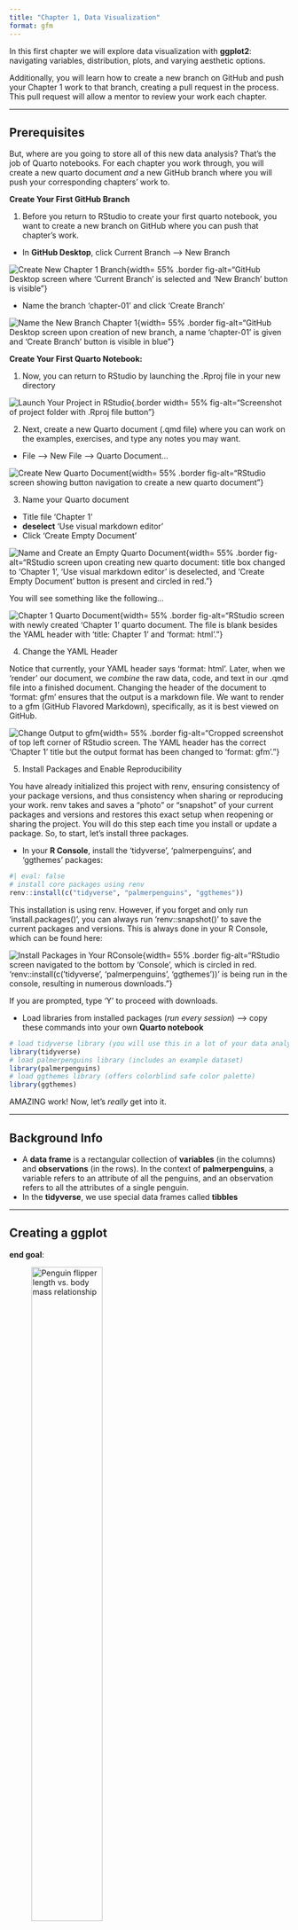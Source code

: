 ```yaml
---
title: "Chapter 1, Data Visualization"
format: gfm
---
```


In this first chapter we will explore data visualization with **ggplot2**: navigating variables, distribution, plots, and varying aesthetic options.

Additionally, you will learn how to create a new branch on GitHub and push your Chapter 1 work to that branch, creating a pull request in the process.
This pull request will allow a mentor to review your work each chapter.

------------------------------------------------------------------------

## Prerequisites

But, where are you going to store all of this new data analysis?
That's the job of Quarto notebooks.
For each chapter you work through, you will create a new quarto document *and* a new GitHub branch where you will push your corresponding chapters' work to.

**Create Your First GitHub Branch**

1. Before you return to RStudio to create your first quarto notebook, you want to create a new branch on GitHub where you can push that chapter's work.

- In **GitHub Desktop**, click Current Branch --\> New Branch

![Create New Chapter 1 Branch](Images/create_new_ch_1_branch.png){width= 55% .border
fig-alt="GitHub Desktop screen where 'Current Branch' is selected and 'New Branch' button is visible"}

- Name the branch 'chapter-01' and click 'Create Branch'

![Name the New Branch Chapter 1](Images/name_new_branch_ch_1.png){width= 55% .border
fig-alt="GitHub Desktop screen upon creation of new branch, a name 'chapter-01' is given and 'Create Branch' button is visible in blue"}

**Create Your First Quarto Notebook:**

1. Now, you can return to RStudio by launching the .Rproj file in your new directory

![Launch Your Project in RStudio](Images/launch_new_project.png){.border width= 55% 
fig-alt="Screenshot of project folder with .Rproj file button"}

2. Next, create a new Quarto document (.qmd file) where you can work on the examples, exercises, and type any notes you may want.

- File --\> New File --\> Quarto Document...

![Create New Quarto Document](Images/create_new_quarto_file.png){width= 55% .border
fig-alt="RStudio screen showing button navigation to create a new quarto document"}

3. Name your Quarto document

- Title file 'Chapter 1'
- **deselect** 'Use visual markdown editor'
- Click 'Create Empty Document'

![Name and Create an Empty Quarto Document](Images/name_new_quarto_file.png){width= 55% .border
fig-alt="RStudio screen upon creating new quarto document: title box changed to 'Chapter 1', 'Use visual markdown editor' is deselected, and 'Create Empty Document' button is present and circled in red."}

You will see something like the following...

![Chapter 1 Quarto Document](Images/ch_1_quarto_file.png){width= 55% .border
fig-alt="RStudio screen with newly created 'Chapter 1' quarto document. The file is blank besides the YAML header with 'title: Chapter 1' and 'format: html'."}

4. Change the YAML Header

Notice that currently, your YAML header says 'format: html'. 
Later, when we 'render' our document, we *combine* the raw data, code, and text in our .qmd file into a finished document.
Changing the header of the document to 'format: gfm' ensures that the output is a markdown file.
We want to render to a gfm (GitHub Flavored Markdown), specifically, as it is best viewed on GitHub.

![Change Output to gfm](Images/change_yaml_header.png){width= 55% .border
fig-alt="Cropped screenshot of top left corner of RStudio screen. The YAML header has the correct 'Chapter 1' title but the output format has been changed to 'format: gfm'."}

5. Install Packages and Enable Reproducibility

You have already initialized this project with renv, ensuring consistency of your package versions, and thus consistency when sharing or reproducing your work.
renv takes and saves a "photo" or "snapshot" of your current packages and versions and restores this exact setup when reopening or sharing the project.
You will do this step each time you install or update a package.
So, to start, let's install three packages.

- In your **R Console**, install the 'tidyverse', 'palmerpenguins', and 'ggthemes' packages:

```r
#| eval: false
# install core packages using renv
renv::install(c("tidyverse", "palmerpenguins", "ggthemes"))
```

This installation is using renv.
However, if you forget and only run 'install.packages()', you can always run 'renv::snapshot()' to save the current packages and versions.
This is always done in your R Console, which can be found here:

![Install Packages in Your RConsole](Images/install_packages_in_console.png){width= 55% .border
fig-alt="RStudio screen navigated to the bottom by 'Console', which is circled in red. 'renv::install(c('tidyverse', 'palmerpenguins', 'ggthemes'))' is being run in the console, resulting in numerous downloads."}

If you are prompted, type 'Y' to proceed with downloads.

- Load libraries from installed packages (*run every session*) --\> copy these commands into your own **Quarto notebook**

```r
# load tidyverse library (you will use this in a lot of your data analysis!)
library(tidyverse)
# load palmerpenguins library (includes an example dataset)
library(palmerpenguins)
# load ggthemes library (offers colorblind safe color palette)
library(ggthemes)
```

AMAZING work! Now, let's *really* get into it.

------------------------------------------------------------------------

## Background Info

-   A **data frame** is a rectangular collection of **variables** (in the columns) and **observations** (in the rows).
In the context of **palmerpenguins**, a variable refers to an attribute of all the penguins, and an observation refers to all the attributes of a single penguin.
-   In the **tidyverse**, we use special data frames called **tibbles**

------------------------------------------------------------------------

## Creating a ggplot

**end goal**:

![Penguin flipper length vs. body mass relationship](Images/penguin_flipper_to_mass_ggplot2.png){#fig-penguins .border width="55%" fig-alt="Scatterplot showing positive correlation between penguin flipper length and body mass across three species" fig-align="center"}

**To begin**: Create a plot with the function ggplot(), which you will add **layers** to using different **arguments**.
The first argument of ggplot() is the dataset to be used in the graph: ggplot(data = penguins) creates an empty graph that is primed to display the penguins dataset.

```r
#| eval: false
ggplot(data = penguins)
```

Now we can tell ggplot() how we want to visualize our penguins data.
Our next argument is mapping, where we define how the variables in our dataset are mapped to visual properties (ie **aesthetics**) of the plot.
The mapping argument is always defined in the aes() function, and the x and y arguments of aes() specify which variables to map to the x and y axes.
Let's map flipper length to the x axis and body mass to the y axis.
(*as you type in variable names, you might notice them populate... select the correct name and press tab to autofill*)

```r
#| eval: false
ggplot(
  data = penguins,
  mapping = aes(x = flipper_length_mm, y = body_mass_g)
)
```

But how will our data be displayed in this now structured graph?
First, we need to define a **geom**: a geometrical object that a plot uses to represent data.
For example, bar charts use bar geoms with geom_bar(), line charts can be displayed with line geoms using geom_line(), and boxplots with geom_boxplot().
Let's create a scatterplot using a point geom with geom_point():

```r
#| eval: false
ggplot(
  data = penguins,
  mapping = aes(x = flipper_length_mm, y = body_mass_g)
) +
  geom_point()
```

You may have noticed the warning message "Warning: Removed 2 rows containing missing values or values outside the scale range (\`geom_point())".
We see this message because there are two penguins in our dataset with missing **values**.
This is important and may lead to common issues we will explore later; but for now we will suppress this warning so it isn't printed alongside every plot we make.

We can start to gather conclusions from our positively correlated scatterplot we have now created, but we should still be skeptical about the apparent relationship between two variables.
Are there any other variables that explain the relationship?
For example, does the relationship between flipper length and body mass differ by species?
Next, let's incorporate species into our plot.

```r
#| eval: false
ggplot(
  data = penguins,
  mapping = aes(x = flipper_length_mm, y = body_mass_g, color = species)
) +
  geom_point()
```

When a categorical variable is mapped to an aesthetic, ggplot2 will automatically assign a unique value of the aesthetic (here a unique color) to each unique level of the variable (each of the three species), a process known as **scaling**.
ggplot2 will also add a legend that explains which values correspond to which levels.

Let's add a new layer: a smooth curve to easily visualize the relationship between the two variables atop the already created scatterplot.
Since this is a new geometric object representing our data, we will add a new geom as a layer on top of our point geom: geom_smooth().
We will specify that we want to draw the line of best fit based on a linear model with method = "lm".

```r
#| eval: false
ggplot(
  data = penguins,
  mapping = aes(x = flipper_length_mm, y = body_mass_g, color = species)
) +
  geom_point() +
  geom_smooth(method = "lm")
```

WAIT! This doesn't look like our **end result** plot... think about why this may have happened.

Now let's try to match our expected ggplot which has one line of best fit.
Since we want points to be colored based on species but don’t want the lines to be separated out for them, we should specify color = species for geom_point() only.

```r
#| eval: false
ggplot(
  data = penguins,
  mapping = aes(x = flipper_length_mm, y = body_mass_g)
) +
  geom_point(mapping = aes(color = species)) +
  geom_smooth(method = "lm")
```

Since people have different color perception, let's also use different shapes to represent each species of penguin.

```r
#| eval: false
ggplot(
  data = penguins,
  mapping = aes(x = flipper_length_mm, y = body_mass_g)
) +
  geom_point(mapping = aes(color = species, shape = species)) +
  geom_smooth(method = "lm")
```

For our final touches, let's improve our labeling using the labs() function in a new layer.
Arguments within labs() include "title", "subtitle", axes "x" and "y", and legend specifications such as "color" or "shape".
Finally, we can improve our color palette to be colorblind safe with the scale_color_colorblind() function from the ggthemes package.

```r
#| eval: false
ggplot(
  data = penguins,
  mapping = aes(x = flipper_length_mm, y = body_mass_g)
) +
  geom_point(aes(color = species, shape = species)) +
  geom_smooth(method = "lm") +
  labs(
    title = "Body mass and flipper length",
    subtitle = "Dimensions for Adelie, Chinstrap, and Gentoo Penguins",
    x = "Flipper length (mm)", y = "Body mass (g)",
    color = "Species", shape = "Species"
  ) +
  scale_color_colorblind()
```

Now we have a beautifully labeled scatterplot of penguins' data that matches our **end goal**!

------------------------------------------------------------------------

## Exercises pt 1 of 3

1.  How many rows are in penguins? How many columns?

2.  What does the bill_depth_mm variable in the penguins data frame describe?
Read the help for ?penguins to find out.

3.  Make a scatterplot of bill_depth_mm vs. bill_length_mm.
That is, make a scatterplot with bill_depth_mm on the y-axis and bill_length_mm on the x-axis.
Describe the relationship between these two variables.

4.  What happens if you make a scatterplot of species vs. bill_depth_mm?
What might be a better choice of geom?

5.  Why does the following give an error and how would you fix it?

```r
#| eval: false
ggplot(data = penguins) + 
  geom_point()
```

6.  What does the na.rm argument do in geom_point()?
What is the default value of the argument?
Create a scatterplot where you successfully use this argument set to TRUE.

7.  Add the following caption to the plot you made in the previous exercise: “Data come from the palmerpenguins package.”
(**Hint:** Take a look at the documentation for labs())

8.  Recreate the following visualization.
What aesthetic should bill_depth_mm be mapped to?
And should it be mapped at the global level or at the geom level?

![Chapter 1 Exercise pt 1 Question #8 Plot](Images/Ch1_Exercise_pt1_Q8.png){#fig-penguins .border width="65%" fig-alt="Scatterplot showing positive correlation between penguin flipper length and body mass across species with varying bill depths" fig-align="center"}

9.  Run this code in your head and predict what the output will look like.
Then, run the code in R and check your predictions.

```r
#| eval: false
ggplot(
  data = penguins,
  mapping = aes(x = flipper_length_mm, y = body_mass_g, color = island)
) +
  geom_point() +
  geom_smooth(se = FALSE)
```

10. Will these two graphs look different?
Why/why not?

```r
#| eval: false
ggplot(
  data = penguins,
  mapping = aes(x = flipper_length_mm, y = body_mass_g)
) +
  geom_point() +
  geom_smooth()

ggplot() +
  geom_point(
    data = penguins,
    mapping = aes(x = flipper_length_mm, y = body_mass_g)
  ) +
  geom_smooth(
    data = penguins,
    mapping = aes(x = flipper_length_mm, y = body_mass_g)
  )
```

------------------------------------------------------------------------

## ggplot2 calls

Now that you're getting the hang of it, let's start to transition to a more concise expression of ggplot2 code.
Typically, the first one or two arguments to a function are so important that you should know them by heart.
The first two arguments to ggplot() are "data" and "mapping", which will not be supplied in the remainder of the code.

Now, instead of...

```r
#| eval: false
ggplot(
  data = penguins,
  mapping = aes(x = flipper_length_mm, y = body_mass_g)
) +
  geom_point()
```

... we can now more concisely write...

```r
#| eval: false
ggplot(penguins, aes(x = flipper_length_mm, y = body_mass_g)) + 
  geom_point()
```

Which still shows the same result... with less typing!
(**Hint**: in the future, you'll also learn about the pipe, another concise method).

------------------------------------------------------------------------

## Visualizing Distributions

How you visualize the distribution of a variable depends on the type of variable: **categorical** or **numerical**.

A variable is **categorical** if it can only take one of a small set of values.
To examine the distribution of a categorical variable, you can use a bar chart.
The height of the bars displays how many observations occurred with each x value.

```r
#| eval: false
ggplot(penguins, aes(x = species)) +
  geom_bar()
```

In bar plots of categorical variables with non-ordered levels, like the penguin species above, it’s often preferable to reorder the bars based on their frequencies.
Doing so requires transforming the variable to a factor and then reordering the levels of that factor.

```r
#| eval: false
ggplot(penguins, aes(x = fct_infreq(species))) +
  geom_bar()
```

A variable is **numerical** (or quantitative) if it can take on a wide range of numerical values, and it is sensible to add, subtract, or take averages with those values.
Numerical variables can be continuous or discrete.

One commonly used visualization for distributions of continuous variables is a histogram.

```r
#| eval: false
ggplot(penguins, aes(x = body_mass_g)) +
  geom_histogram(binwidth = 200)
```

You can set the width of the intervals in a histogram with the binwidth argument, which is measured in the units of the x variable.
*You should always explore a variety of binwidths when working with histograms, as different binwidths can reveal different patterns.*

```r
#| eval: false
ggplot(penguins, aes(x = body_mass_g)) +
  geom_histogram(binwidth = 20)
ggplot(penguins, aes(x = body_mass_g)) +
  geom_histogram(binwidth = 2000)
```

An alternative visualization for distributions of numerical variables is a **density plot**.

A **density plot** is a smoothed-out version of a histogram and a practical alternative, particularly for continuous data.
It shows fewer details than a histogram but can make it easier to quickly glean the shape of the distribution, particularly with respect to modes and skewness.

```r
#| eval: false
ggplot(penguins, aes(x = body_mass_g)) +
  geom_density()
```

------------------------------------------------------------------------

## Exercises pt 2 of 3

1.  Make a bar plot of species of penguins, where you assign species to the y aesthetic.
How is this plot different?

2.  How are the following two plots different?
Which aesthetic, color or fill, is more useful for changing the color of bars?

```r
#| eval: false
ggplot(penguins, aes(x = species)) +
  geom_bar(color = "red")

ggplot(penguins, aes(x = species)) +
  geom_bar(fill = "red")
```

3.  What does the bins argument in geom_histogram() do?

4.  Make a histogram of the carat variable in the diamonds dataset that is available when you load the tidyverse package.
Experiment with different binwidths.
What binwidth reveals the most interesting patterns?

------------------------------------------------------------------------

## Visualizing Relationships

Now we will learn about commonly used plots for visualizing relationships between two or more variables and the geoms used for creating them.

To visualize the relationship between a numerical and a categorical variable we can use side-by-side **box plots**.
A **boxplot** is a type of visual shorthand for measures of position (percentiles) that describe a distribution.
It is also useful for identifying potential outliers.

Let’s take a look at the distribution of body mass by species using geom_boxplot():

```r
#| eval: false
ggplot(penguins, aes(x = species, y = body_mass_g)) +
  geom_boxplot()
```

Alternatively, we can make density plots with geom_density().

```r
#| eval: false
ggplot(penguins, aes(x = body_mass_g, color = species)) +
  geom_density(linewidth = 0.75)
```

We also customized the width of the lines using the linewidth argument.
Additionally, we can map species to both color and fill aesthetics and use the alpha aesthetic to add transparency to the filled density curves.
This aesthetic takes values between 0 (completely transparent) and 1 (completely opaque).

```r
#| eval: false
ggplot(penguins, aes(x = body_mass_g, color = species, fill = species)) +
  geom_density(alpha = 0.5)
```

------------------------------------------------------------------------

## Two Categorical Variables

We can use stacked bar plots to visualize the relationship between two categorical variables.
For example, the following two stacked bar plots both display the relationship between island and species, or specifically, visualizing the distribution of species within each island.

We can plot the frequencies of each species of penguins on each island.
The plot shows that there are equal numbers of Adelies on each island but we don’t have a good sense of the percentage balance within each island.

```r
#| eval: false
ggplot(penguins, aes(x = island, fill = species)) +
  geom_bar()
```

We can plot relative frequency by setting position = "fill" in the geom, which is more useful for comparing species distributions across islands since it’s not affected by the unequal numbers of penguins across the islands.

```r
#| eval: false
ggplot(penguins, aes(x = island, fill = species)) +
  geom_bar(position = "fill")
```

In creating these bar charts, we map the variable that will be separated into bars to the x aesthetic, and the variable that will change the colors inside the bars to the fill aesthetic.

------------------------------------------------------------------------

## Two Numerical Variables

As shown previously with ggplot() + geom_point, a scatterplot is probably the most commonly used plot for visualizing the relationship between two numerical variables.

------------------------------------------------------------------------

## Three or More Variables

We can incorporate more variables into a plot by mapping them to additional aesthetics.
For example, in the following scatterplot the colors of points represent species and the shapes of points represent islands.

```r
#| eval: false
ggplot(penguins, aes(x = flipper_length_mm, y = body_mass_g)) +
  geom_point(aes(color = species, shape = island))
```

However, some may view this display as cluttered.
Another way, which is particularly useful for categorical variables, is to split your plot into **facets**, subplots that each display one subset of the data.

To **facet** your plot by a single variable, use facet_wrap().
The first argument of facet_wrap() is a formula, which you create with \~ followed by a variable name.
The variable that you pass to facet_wrap() should be categorical.

```r
#| eval: false
ggplot(penguins, aes(x = flipper_length_mm, y = body_mass_g)) +
  geom_point(aes(color = species, shape = species)) +
  facet_wrap(~island)
```

------------------------------------------------------------------------

## Exercises pt 3 of 3

1.  The mpg data frame that is bundled with the ggplot2 package contains 234 observations collected by the US Environmental Protection Agency on 38 car models.
Which variables in mpg are categorical?
Which variables are numerical?
(**Hint**: Type ?mpg to read the documentation for the dataset.)
How can you see this information when you run mpg?

2.  Make a scatterplot of hwy vs. displ using the mpg data frame.
Next, map a third, numerical variable to color, then size, then both color and size, then shape.
How do these aesthetics behave differently for categorical vs. numerical variables?

3.  In the scatterplot of hwy vs. displ, what happens if you map a third variable to linewidth?

4.  What happens if you map the same variable to multiple aesthetics?

5.  Make a scatterplot of bill_depth_mm vs. bill_length_mm and color the points by species.
What does adding coloring by species reveal about the relationship between these two variables?
What about faceting by species?

6.  Why does the following yield two separate legends?
How would you fix it to combine the two legends?

```r
#| eval: false
ggplot(
  data = penguins,
  mapping = aes(
    x = bill_length_mm, y = bill_depth_mm, 
    color = species, shape = species
  )
) +
  geom_point() +
  labs(color = "Species")
```

7.  Create the two following stacked bar plots.
Which question can you answer with the first one?
Which question can you answer with the second one?

```r
#| eval: false
ggplot(penguins, aes(x = island, fill = species)) +
  geom_bar(position = "fill")
ggplot(penguins, aes(x = species, fill = island)) +
  geom_bar(position = "fill")
```

------------------------------------------------------------------------

## Saving Your Plots

Once you’ve made a plot, you might want to get it out of R by saving it as an image that you can use elsewhere.
That’s the job of ggsave(), which will save the plot most recently created.
The format looks like this:

```r
#| eval: false
ggplot(penguins, aes(x = flipper_length_mm, y = body_mass_g)) + geom_point() ggsave(filename = "penguin-plot.png")
```

This will save your plot to your working directory, a concept you’ll learn more about in Chapter 6.
If you don’t specify the width and height they will be taken from the dimensions of the current plotting device.
For reproducible code, you’ll want to specify them.
 
------------------------------------------------------------------------

## Common Problems

As you start to run R code, you’re likely to run into problems.
Don’t worry — it happens to everyone.

Start by carefully comparing the code that you’re running to the code in the instructions.
R is extremely picky, and a misplaced character can make all the difference.
Make sure that every ( is matched with a ) and every " is paired with another ".

If you’re still stuck, try the **help**.
You can get help about any R function by running ?function_name in the console, or highlighting the function name and pressing F1 in RStudio.
Don’t worry if the help doesn’t seem that helpful - instead skip down to the examples and look for code that matches what you’re trying to do.

If that doesn’t help, carefully read the **error message**.
Sometimes the answer will be buried there!
But when you’re new to R, even if the answer is in the error message, you might not yet know how to understand it.
Another great tool is **Google**: try googling the error message, as it’s likely someone else has had the same problem, and has gotten help online.

------------------------------------------------------------------------

**You have completed your first chapter!**
Now, remember that Chapter 1 branch you created?
You are going to push all of your new Chapter 1 changes to that branch on GitHub, so your work will be viewable on the UCSC-Treehouse organization.
Lastly, you will request your mentor as a 'reviewer', so they can check over your work *before* you officially push it to the main branch.

Navigate back to **GitHub Desktop**...
You should see your new changes highlighted in red.

1. Push new Chapter 1 changes to chapter-01 branch

![Push New Changes to New Chapter-01 Branch](Images/push_ch_1_to_ch_1_branch.png){width= 55% .border
fig-alt="Cropped image of bottom left corder of GitHub Desktop screen where description 'Create and complete chapter 1' is given and blue 'Commit 1 file to chapter-01' button is visible at the bottom."}

2. Publish the new chapter-01 branch

![Publish the chapter-01 Branch](Images/publish_ch_1_branch.png){width= 55% .border
fig-alt="GitHub Desktop screen where blue 'Publish branch' button is present and circled in red."}

3. Create a pull request

![Create a Pull Request](Images/create_pull_request.png){width= 55% .border
fig-alt="GitHub Desktop screen after committing changes to new branch, prompted to click 'Create Pull Request' button in blue."}

You will be relocated to the **GitHub browser**.

1. Add your mentor as a reviewer (**Note**: here I use 'hbeale' but make sure you are adding *your* mentor's GitHub id)

![Add Your Mentor as a Reviewer](Images/add_reviewer_to_pull_request.png){width= 55% .border
fig-alt="GitHub browser screen upon creating a pull request. On the righthand side, a reviewer is added. The example shows 'hbeale' as reviewer, circled in red."}

Now your mentor can review your work while making some suggested changes, where needed.
After your mentor does this, when you return to GitHub Desktop and are under the 'chapter-01' branch, you will see your saved, unchanged work in **green** and your mentor's changes (or any new changes you have made too) in **red**.
The red signifies *any* new change that has not been committed and pushed to a branch.

------------------------------------------------------------------------

**NEXT UP:** [Chapter 2](https://github.com/UCSC-Treehouse/Essential-skills-for-Treehouse-computational-research/blob/main/Chapter-Instructions/Chapter_02_Instructions.md)